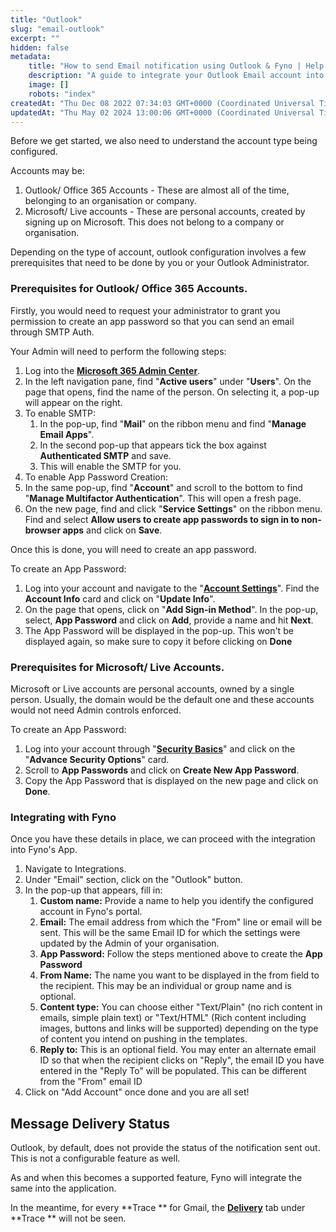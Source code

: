 ```yaml
---
title: "Outlook"
slug: "email-outlook"
excerpt: ""
hidden: false
metadata:
    title: "How to send Email notification using Outlook & Fyno | Help Document"
    description: "A guide to integrate your Outlook Email account into Fyno."
    image: []
    robots: "index"
createdAt: "Thu Dec 08 2022 07:34:03 GMT+0000 (Coordinated Universal Time)"
updatedAt: "Thu May 02 2024 13:00:06 GMT+0000 (Coordinated Universal Time)"
---
```


Before we get started, we also need to understand the account type being configured.

Accounts may be:

1. Outlook/ Office 365 Accounts - These are almost all of the time, belonging to an organisation or company.
2. Microsoft/ Live accounts - These are personal accounts, created by signing up on Microsoft. This does not belong to a company or organisation.

Depending on the type of account, outlook configuration involves a few prerequisites that need to be done by you or your Outlook Administrator.

### Prerequisites for Outlook/ Office 365 Accounts.

Firstly, you would need to request your administrator to grant you permission to create an app password so that you can send an email through SMTP Auth.

Your Admin will need to perform the following steps:

1. Log into the **[Microsoft 365 Admin Center](https://aka.ms/admincenter)**.
2. In the left navigation pane, find "**Active users**" under "**Users**". On the page that opens, find the name of the person. On selecting it, a pop-up will appear on the right.
3. To enable SMTP:
    1. In the pop-up, find "**Mail**" on the ribbon menu and find "**Manage Email Apps**".
    2. In the second pop-up that appears tick the box against **Authenticated SMTP** and save.
    3. This will enable the SMTP for you.
4. To enable App Password Creation:
5. In the same pop-up, find "**Account**" and scroll to the bottom to find "**Manage Multifactor Authentication**". This will open a fresh page.
6. On the new page, find and click "**Service Settings**" on the ribbon menu. Find and select **Allow users to create app passwords to sign in to non-browser apps** and click on **Save**.

Once this is done, you will need to create an app password.

To create an App Password:

1. Log into your account and navigate to the "**[Account Settings](https://myaccount.microsoft.com/)**". Find the **Account Info** card and click on "**Update Info**".
2. On the page that opens, click on "**Add Sign-in Method**". In the pop-up, select, **App Password** and click on **Add**, provide a name and hit **Next**.
3. The App Password will be displayed in the pop-up. This won't be displayed again, so make sure to copy it before clicking on **Done**

### Prerequisites for Microsoft/ Live Accounts.

Microsoft or Live accounts are personal accounts, owned by a single person. Usually, the domain would be the default one and these accounts would not need Admin controls enforced.

To create an App Password:

1. Log into your account through "**[Security Basics](https://account.microsoft.com/security)**" and click on the "**Advance Security Options**" card.
2. Scroll to **App Passwords** and click on **Create New App Password**.
3. Copy the App Password that is displayed on the new page and click on **Done**.

### Integrating with Fyno

Once you have these details in place, we can proceed with the integration into Fyno's App.

1. Navigate to Integrations.
2. Under "Email" section, click on the "Outlook" button.
3. In the pop-up that appears, fill in:
    1. **Custom name:** Provide a name to help you identify the configured account in Fyno's portal.
    2. **Email:** The email address from which the "From" line or email will be sent. This will be the same Email ID for which the settings were updated by the Admin of your organisation.
    3. **App Password:** Follow the steps mentioned above to create the **App Password**
    4. **From Name:** The name you want to be displayed in the from field to the recipient. This may be an individual or group name and is optional.
    5. **Content type:** You can choose either "Text/Plain" (no rich content in emails, simple plain text) or "Text/HTML" (Rich content including images, buttons and links will be supported) depending on the type of content you intend on pushing in the templates.
    6. **Reply to:** This is an optional field. You may enter an alternate email ID so that when the recipient clicks on "Reply", the email ID you have entered in the "Reply To" will be populated. This can be different from the "From" email ID
4. Click on "Add Account" once done and you are all set!

## Message Delivery Status

Outlook, by default, does not provide the status of the notification sent out. This is not a configurable feature as well.

As and when this becomes a supported feature, Fyno will integrate the same into the application.

In the meantime, for every **Trace ** for Gmail, the **[Delivery](https://docs.fyno.io/docs/log-details-delivery)** tab under **Trace ** will not be seen.
